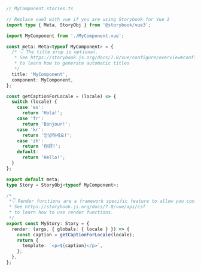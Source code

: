 ```ts
// MyComponent.stories.ts

// Replace vue3 with vue if you are using Storybook for Vue 2
import type { Meta, StoryObj } from '@storybook/vue3';

import MyComponent from './MyComponent.vue';

const meta: Meta<typeof MyComponent> = {
  /* 👇 The title prop is optional.
   * See https://storybook.js.org/docs/7.0/vue/configure/overview#configure-story-loading
   * to learn how to generate automatic titles
   */
  title: 'MyComponent',
  component: MyComponent,
};

const getCaptionForLocale = (locale) => {
  switch (locale) {
    case 'es':
      return 'Hola!';
    case 'fr':
      return 'Bonjour!';
    case 'kr':
      return '안녕하세요!';
    case 'zh':
      return '你好!';
    default:
      return 'Hello!';
  }
};

export default meta;
type Story = StoryObj<typeof MyComponent>;

/*
 *👇 Render functions are a framework specific feature to allow you control on how the component renders.
 * See https://storybook.js.org/docs/7.0/vue/api/csf
 * to learn how to use render functions.
 */
export const MyStory: Story = {
  render: (args, { globals: { locale } }) => {
    const caption = getCaptionForLocale(locale);
    return {
      template: `<p>${caption}</p>`,
    };
  },
};
```
